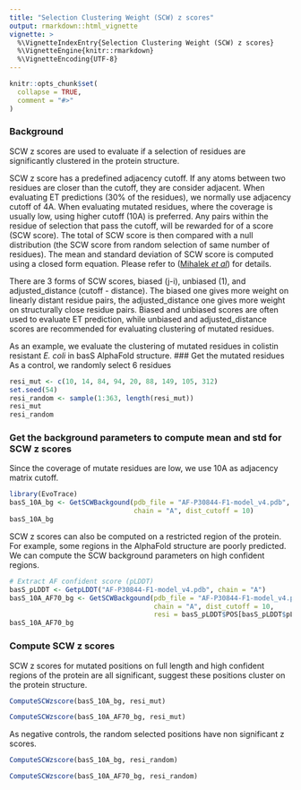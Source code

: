 ```yaml
---
title: "Selection Clustering Weight (SCW) z scores"
output: rmarkdown::html_vignette
vignette: >
  %\VignetteIndexEntry{Selection Clustering Weight (SCW) z scores}
  %\VignetteEngine{knitr::rmarkdown}
  %\VignetteEncoding{UTF-8}
---
```


```r
knitr::opts_chunk$set(
  collapse = TRUE,
  comment = "#>"
)
```

### Background
SCW z scores are used to evaluate if a selection of residues are significantly clustered in the protein structure. 


SCW z score has a predefined adjacency cutoff. If any atoms between two residues are closer than the cutoff, they are consider adjacent. When evaluating ET predictions (30% of the residues), we normally use adjacency cutoff of 4A. When evaluating mutated residues, where the coverage is usually low, using higher cutoff (10A) is preferred. Any pairs within the residue of selection that pass the cutoff, will be rewarded for of a score (SCW score). The total of SCW score is then compared with a null distribution (the SCW score from random selection of same number of residues). The mean and standard deviation of SCW score is computed using a closed form equation. Please refer to ([Mihalek *et al*](https://www.sciencedirect.com/science/article/abs/pii/S0022283603006636)) for details.


There are 3 forms of SCW scores, biased (j-i), unbiased (1), and adjusted_distance (cutoff - distance). The biased one gives more weight on linearly distant residue pairs, the adjusted_distance one gives more weight on structurally close residue pairs. Biased and unbiased scores are often used to evaluate ET prediction, while unbiased and adjusted_distance scores are recommended for evaluating clustering of mutated residues.


As an example, we evaluate the clustering of mutated residues in colistin resistant *E. coli* in basS AlphaFold structure.
### Get the mutated residues
As a control, we randomly select 6 residues
```r
resi_mut <- c(10, 14, 84, 94, 20, 88, 149, 105, 312)
set.seed(54)
resi_random <- sample(1:363, length(resi_mut))
resi_mut
resi_random
```

### Get the background parameters to compute mean and std for SCW z scores
Since the coverage of mutate residues are low, we use 10A as adjacency matrix cutoff.
```r
library(EvoTrace)
basS_10A_bg <- GetSCWBackgound(pdb_file = "AF-P30844-F1-model_v4.pdb",
                               chain = "A", dist_cutoff = 10)
basS_10A_bg
```


SCW z scores can also be computed on a restricted region of the protein. For example, some regions in the AlphaFold structure are poorly predicted. We can compute the SCW background parameters on high confident regions.
```r
# Extract AF confident score (pLDDT)
basS_pLDDT <- GetpLDDT("AF-P30844-F1-model_v4.pdb", chain = "A")
basS_10A_AF70_bg <- GetSCWBackgound(pdb_file = "AF-P30844-F1-model_v4.pdb",
                                    chain = "A", dist_cutoff = 10,
                                    resi = basS_pLDDT$POS[basS_pLDDT$pLDDT>=70])
basS_10A_AF70_bg
```
### Compute SCW z scores
SCW z scores for mutated positions on full length and high confident regions of the protein are all significant, suggest these positions cluster on the protein structure. 
```r
ComputeSCWzscore(basS_10A_bg, resi_mut)
```

```r
ComputeSCWzscore(basS_10A_AF70_bg, resi_mut)
```

As negative controls, the random selected positions have non significant z scores.
```r
ComputeSCWzscore(basS_10A_bg, resi_random)
```

```r
ComputeSCWzscore(basS_10A_AF70_bg, resi_random)
```
